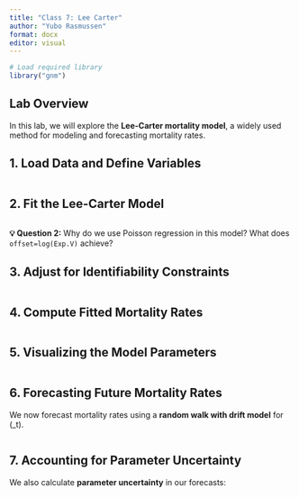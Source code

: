---
title: "Class 7: Lee Carter"
author: "Yubo Rasmussen"
format: docx
editor: visual
---

```{r setup, include=FALSE}
# Load required library
library("gnm")
```

## **Lab Overview**

In this lab, we will explore the **Lee-Carter mortality model**, a widely used method for modeling and forecasting mortality rates.

## **1. Load Data and Define Variables**

```{r}

```

## **2. Fit the Lee-Carter Model**

```{r}

```

**💡 Question 2:** Why do we use Poisson regression in this model? What does `offset=log(Exp.V)` achieve?

## **3. Adjust for Identifiability Constraints**

```{r}

```

## **4. Compute Fitted Mortality Rates**

```{r}

```

## **5. Visualizing the Model Parameters**

```{r}

```

## **6. Forecasting Future Mortality Rates**

We now forecast mortality rates using a **random walk with drift model** for (\kappa\_t).

```{r}

```

## **7. Accounting for Parameter Uncertainty**

We also calculate **parameter uncertainty** in our forecasts:

```{r}

```
